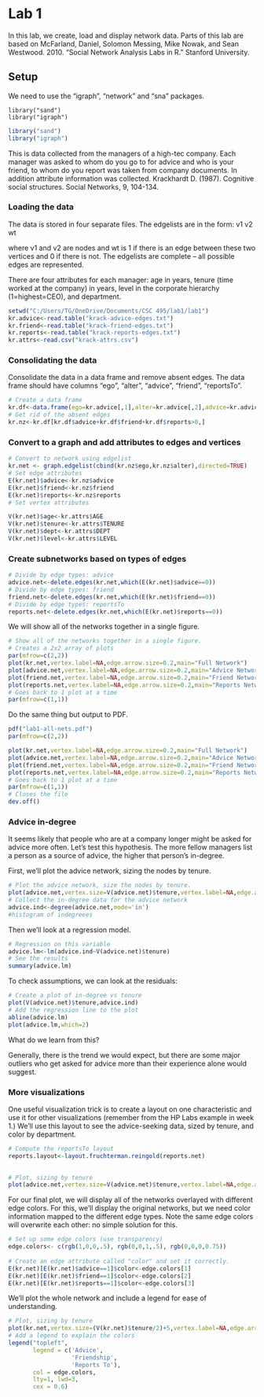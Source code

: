 Lab 1
========================================================

In this lab, we create, load and display network data. Parts of this lab
are based on McFarland, Daniel, Solomon Messing, Mike Nowak, and Sean 
Westwood. 2010. "Social Network Analysis Labs in R." Stanford University.


Setup
--------------------------------------------------------

We need to use the "igraph", "network" and "sna" packages.

```
library("sand")
library("igraph")
```

```r
library("sand")
library("igraph")
```

This is data collected from the managers of a high-tec company. 
Each manager was asked to whom do you go to for advice and who is your 
friend, to whom do you report was taken from company documents. 
In addition attribute information was collected. Krackhardt D. (1987). 
Cognitive social structures. Social Networks, 9, 104-134.

### Loading the data

The data is stored in four separate files. The edgelists are in the form:
v1 v2 wt

where v1 and v2 are nodes and wt is 1 if there is an edge between these
two vertices and 0 if there is not. The edgelists are complete -- all
possible edges are represented.

There are four attributes for each manager: age in years, tenure (time worked
at the company) in years, level in the corporate hierarchy (1=highest=CEO), 
and department.

```r
setwd("C:/Users/TG/OneDrive/Documents/CSC 495/lab1/lab1")
kr.advice<-read.table("krack-advice-edges.txt")
kr.friend<-read.table("krack-friend-edges.txt")
kr.reports<-read.table("krack-reports-edges.txt")
kr.attrs<-read.csv("krack-attrs.csv")

```

### Consolidating the data

Consolidate the data in a data frame and remove absent edges. The data
frame should have columns "ego", "alter", "advice", "friend", "reportsTo".

```r

# Create a data frame
kr.df<-data.frame(ego=kr.advice[,1],alter=kr.advice[,2],advice=kr.advice[,3],friend=kr.friend[,3],reports=kr.reports[,3])
# Get rid of the absent edges
kr.nz<-kr.df[kr.df$advice+kr.df$friend+kr.df$reports>0,]

```

### Convert to a graph and add attributes to edges and vertices

```r
# Convert to network using edgelist
kr.net <- graph.edgelist(cbind(kr.nz$ego,kr.nz$alter),directed=TRUE)
# Set edge attributes
E(kr.net)$advice<-kr.nz$advice
E(kr.net)$friend<-kr.nz$friend
E(kr.net)$reports<-kr.nz$reports
# Set vertex attributes

V(kr.net)$age<-kr.attrs$AGE
V(kr.net)$tenure<-kr.attrs$TENURE
V(kr.net)$dept<-kr.attrs$DEPT
V(kr.net)$level<-kr.attrs$LEVEL

```

### Create subnetworks based on types of edges

```r
# Divide by edge types: advice
advice.net<-delete.edges(kr.net,which(E(kr.net)$advice==0))
# Divide by edge types: friend
friend.net<-delete.edges(kr.net,which(E(kr.net)$friend==0))
# Divide by edge types: reportsTo
reports.net<-delete.edges(kr.net,which(E(kr.net)$reports==0))

```

We will show all of the networks together in a single figure.

```r
# Show all of the networks together in a single figure.
# Creates a 2x2 array of plots
par(mfrow=c(2,2))
plot(kr.net,vertex.label=NA,edge.arrow.size=0.2,main="Full Network")
plot(advice.net,vertex.label=NA,edge.arrow.size=0.2,main="Advice Network")
plot(friend.net,vertex.label=NA,edge.arrow.size=0.2,main="Friend Network")
plot(reports.net,vertex.label=NA,edge.arrow.size=0.2,main="Reports Network")
# Goes back to 1 plot at a time
par(mfrow=c(1,1))
```

Do the same thing but output to PDF.

```r
pdf("lab1-all-nets.pdf")
par(mfrow=c(2,2))

plot(kr.net,vertex.label=NA,edge.arrow.size=0.2,main="Full Network")
plot(advice.net,vertex.label=NA,edge.arrow.size=0.2,main="Advice Network")
plot(friend.net,vertex.label=NA,edge.arrow.size=0.2,main="Friend Network")
plot(reports.net,vertex.label=NA,edge.arrow.size=0.2,main="Reports Network")
# Goes back to 1 plot at a time
par(mfrow=c(1,1))
# Closes the file
dev.off()


```

### Advice in-degree

It seems likely that people who are at a company longer might be asked
for advice more often. Let's test this hypothesis. The more fellow
managers list a person as a source of advice, the higher that person's
in-degree.

First, we'll plot the advice network, sizing the nodes by tenure.

```r
# Plot the advice network, size the nodes by tenure.
plot(advice.net,vertex.size=V(advice.net)$tenure,vertex.label=NA,edge.arrow.size=0.2)                        
# Collect the in-degree data for the advice network
advice.ind<-degree(advice.net,mode='in')   
#histogram of indegreees

```

Then we'll look at a regression model.

```r
# Regression on this variable
advice.lm<-lm(advice.ind~V(advice.net)$tenure)                        
# See the results
summary(advice.lm)

```

To check assumptions, we can look at the residuals:

```r
# Create a plot of in-degree vs tenure
plot(V(advice.net)$tenure,advice.ind)
# Add the regression line to the plot
abline(advice.lm)
plot(advice.lm,which=2)
```

What do we learn from this?

Generally, there is the trend we would expect, but there
are some major outliers who get asked for advice more than 
their experience alone would suggest.

### More visualizations

One useful visualization trick is to create a layout on one characteristic
and use it for other visualizations (remember from the HP Labs example in
week 1.) We'll use this layout to see the advice-seeking data, sized by
tenure, and color by department.

```r
# Compute the reportsTo layout
reports.layout<-layout.fruchterman.reingold(reports.net)

                        
# Plot, sizing by tenure
plot(advice.net,vertex.size=V(advice.net)$tenure,vertex.label=NA,edge.arrow.size=0.2,layout=reports.layout)


```

For our final plot, we will display all of the networks overlayed with
different edge colors. For this, we'll display the original networks, but 
we need color information mapped to the different edge types. Note the
same edge colors will overwrite each other: no simple solution for this.

```r
# Set up some edge colors (use transparency)
edge.colors<- c(rgb(1,0,0,.5), rgb(0,0,1,.5), rgb(0,0,0,0.75))
                        
# Create an edge attribute called "color" and set it correctly.
E(kr.net)[E(kr.net)$advice==1]$color<-edge.colors[1] 
E(kr.net)[E(kr.net)$friend==1]$color<-edge.colors[2] 
E(kr.net)[E(kr.net)$reports==1]$color<-edge.colors[3] 

```

We'll plot the whole network and include a legend for ease of understanding.

```r
# Plot, sizing by tenure
plot(kr.net,vertex.size=(V(kr.net)$tenure/2)+5,vertex.label=NA,edge.arrow.size=0.2,layout=reports.layout,edge.color=E(kr.net)$color)
# Add a legend to explain the colors
legend("topleft",
       legend = c('Advice', 
                  'Friendship',
                  'Reports To'), 
       col = edge.colors, 
       lty=1, lwd=3,
       cex = 0.6)

```

